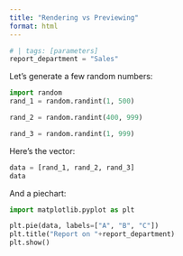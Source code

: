 ```yaml
---
title: "Rendering vs Previewing"
format: html
---
```


```python
# | tags: [parameters]
report_department = "Sales"
```

Let's generate a few random numbers:

```python
import random
rand_1 = random.randint(1, 500)
```

```python
rand_2 = random.randint(400, 999)
```

```python
rand_3 = random.randint(1, 999)
```

Here's the vector:

```python
data = [rand_1, rand_2, rand_3]
data
```

And a piechart:

```python
import matplotlib.pyplot as plt

plt.pie(data, labels=["A", "B", "C"])
plt.title("Report on "+report_department)
plt.show()
```
